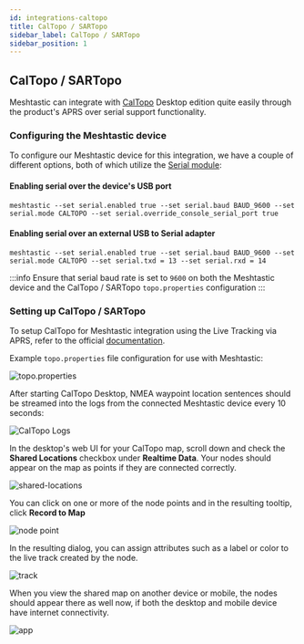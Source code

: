 ```yaml
---
id: integrations-caltopo
title: CalTopo / SARTopo
sidebar_label: CalTopo / SARTopo
sidebar_position: 1
---
```


## CalTopo / SARTopo

Meshtastic can integrate with [CalTopo](https://caltopo.com/) Desktop edition quite easily through the product's APRS over serial support functionality.

<object data="https://www.youtube.com/embed/z_51FAPPl34
?autohide=1&autoplay=0" width="100%" height="400"></object>


### Configuring the Meshtastic device

To configure our Meshtastic device for this integration, we have a couple of different options, both of which utilize the [Serial module](/docs/configuration/module/serial):

#### Enabling serial over the device's USB port
```shell title="Serial over USB"
meshtastic --set serial.enabled true --set serial.baud BAUD_9600 --set serial.mode CALTOPO --set serial.override_console_serial_port true
```

#### Enabling serial over an external USB to Serial adapter
```shell title="External serial adapter"
meshtastic --set serial.enabled true --set serial.baud BAUD_9600 --set serial.mode CALTOPO --set serial.txd = 13 --set serial.rxd = 14
```

:::info
Ensure that serial baud rate is set to `9600` on both the Meshtastic device and the CalTopo / SARTopo `topo.properties` configuration
:::


### Setting up CalTopo / SARTopo

To setup CalTopo for Meshtastic integration using the Live Tracking via APRS, refer to the official [documentation](https://training.caltopo.com/all_users/share/live-tracking#aprs).

Example `topo.properties` file configuration for use with Meshtastic:

![topo.properties](/img/software/integrations/caltopo/properties.png)

After starting CalTopo Desktop, NMEA waypoint location sentences should be streamed into the logs from the connected Meshtastic device every 10 seconds:

![CalTopo Logs](/img/software/integrations/caltopo/logs.png)

In the desktop's web UI for your CalTopo map, scroll down and  check the **Shared Locations** checkbox under **Realtime Data**. Your nodes should appear on the map as points if they are connected correctly.

![shared-locations](/img/software/integrations/caltopo/local-stations.png)

You can click on one or more of the node points and in the resulting tooltip, click **Record to Map**

![node point](/img/software/integrations/caltopo/click.png)

In the resulting dialog, you can assign attributes such as a label or color to the live track created by the node.


![track](/img/software/integrations/caltopo/track.png)

When you view the shared map on another device or mobile, the nodes should appear there as well now, if both the desktop and mobile device have internet connectivity.

![app](/img/software/integrations/caltopo/app.png)
